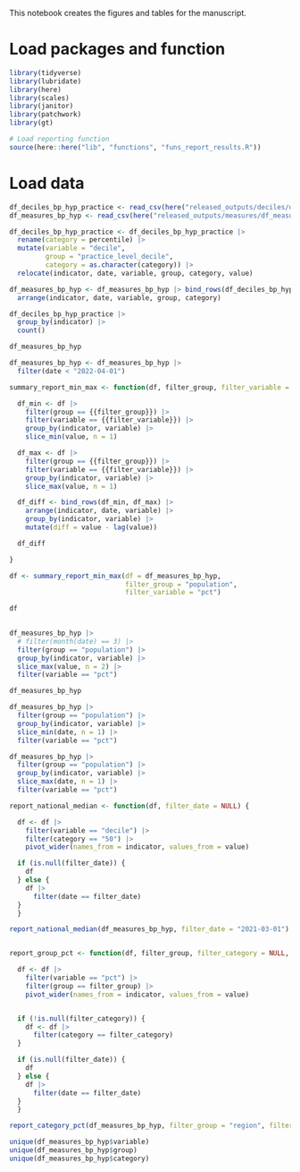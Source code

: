 This notebook creates the figures and tables for the manuscript.

# Load packages and function

```r

library(tidyverse)
library(lubridate)
library(here)
library(scales)
library(janitor)
library(patchwork)
library(gt)

```


```r
# Load reporting function
source(here::here("lib", "functions", "funs_report_results.R"))
```

# Load data

```r

df_deciles_bp_hyp_practice <- read_csv(here("released_outputs/deciles/deciles_bp_hyp_practice.csv"))
df_measures_bp_hyp <- read_csv(here("released_outputs/measures/df_measures_bp_hyp.csv"))

df_deciles_bp_hyp_practice <- df_deciles_bp_hyp_practice |>
  rename(category = percentile) |>
  mutate(variable = "decile",
         group = "practice_level_decile",
         category = as.character(category)) |>
  relocate(indicator, date, variable, group, category, value)

df_measures_bp_hyp <- df_measures_bp_hyp |> bind_rows(df_deciles_bp_hyp_practice)|>
  arrange(indicator, date, variable, group, category)

df_deciles_bp_hyp_practice |>
  group_by(indicator) |>
  count()

df_measures_bp_hyp 

df_measures_bp_hyp <- df_measures_bp_hyp |>
  filter(date < "2022-04-01")
```



```r

summary_report_min_max <- function(df, filter_group, filter_variable = c("pct", "numerator", "denominator", "population", "decile")) {

  df_min <- df |>
    filter(group == {{filter_group}}) |>
    filter(variable == {{filter_variable}}) |>
    group_by(indicator, variable) |>
    slice_min(value, n = 1)

  df_max <- df |>
    filter(group == {{filter_group}}) |>
    filter(variable == {{filter_variable}}) |>
    group_by(indicator, variable) |>
    slice_max(value, n = 1)

  df_diff <- bind_rows(df_min, df_max) |>
    arrange(indicator, date, variable) |>
    group_by(indicator, variable) |>
    mutate(diff = value - lag(value))

  df_diff

}

df <- summary_report_min_max(df = df_measures_bp_hyp,
                             filter_group = "population",
                             filter_variable = "pct")

df
      

df_measures_bp_hyp |>
  # filter(month(date) == 3) |>
  filter(group == "population") |>
  group_by(indicator, variable) |>
  slice_max(value, n = 2) |>
  filter(variable == "pct")

df_measures_bp_hyp
```


```r


df_measures_bp_hyp |>
  filter(group == "population") |>
  group_by(indicator, variable) |>
  slice_min(date, n = 1) |>
  filter(variable == "pct")

df_measures_bp_hyp |>
  filter(group == "population") |>
  group_by(indicator, variable) |>
  slice_max(date, n = 1) |>
  filter(variable == "pct")

```

```r

report_national_median <- function(df, filter_date = NULL) {

  df <- df |>
    filter(variable == "decile") |>
    filter(category == "50") |>
    pivot_wider(names_from = indicator, values_from = value)

  if (is.null(filter_date)) {
    df
  } else {
    df |>
      filter(date == filter_date)
  }
  }

report_national_median(df_measures_bp_hyp, filter_date = "2021-03-01")


report_group_pct <- function(df, filter_group, filter_category = NULL, filter_date = NULL) {

  df <- df |>
    filter(variable == "pct") |>
    filter(group == filter_group) |>
    pivot_wider(names_from = indicator, values_from = value)


  if (!is.null(filter_category)) {
    df <- df |>
      filter(category == filter_category)
  }

  if (is.null(filter_date)) {
    df
  } else {
    df |>
      filter(date == filter_date)
  }
  }

report_category_pct(df_measures_bp_hyp, filter_group = "region", filter_category = NULL, filter_date = "2021-03-01")

unique(df_measures_bp_hyp$variable)
unique(df_measures_bp_hyp$group)
unique(df_measures_bp_hyp$category)
```

